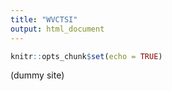 ```yaml
---
title: "WVCTSI"
output: html_document
---
```


```r
knitr::opts_chunk$set(echo = TRUE)
```

(dummy site)